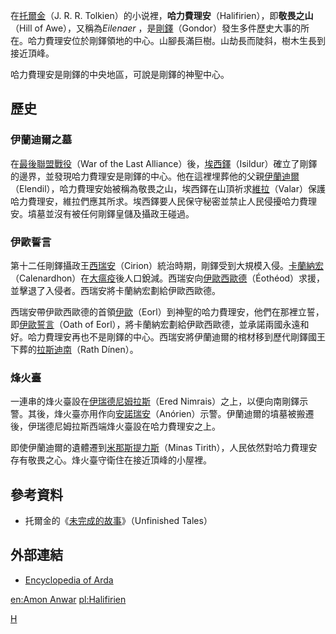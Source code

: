 {{Infobox LOTR place |
place_name = 哈力費理安|
place_alias = ''Eilenaer''<br/>''Amon Anwar''|
place_description = [[伊蘭迪爾|伊蘭迪爾]]之墓；<br> 烽火臺的所在|
place_type = 山峰|
place_realm = [[剛鐸|剛鐸]]、[[洛汗|洛汗]]|
place_sub_realm = [[安諾瑞安|安諾瑞安]]|
place_lord = [[洛汗國王|洛汗國王]]、<br> [[剛鐸國王|剛鐸國王]]及[[剛鐸攝政王|剛鐸攝政王]]|
}}

在[[托爾金|托爾金]]（J. R. R. Tolkien）的小说裡，'''哈力費理安'''（Halifirien），即'''敬畏之山'''（Hill of Awe），又稱為''Eilenaer'' ，是[[剛鐸|剛鐸]]（Gondor）發生多件歷史大事的所在。哈力費理安位於剛鐸領地的中心。山腳長滿巨樹。山劫長而陡斜，樹木生長到接近頂峰。

哈力費理安是剛鐸的中央地區，可說是剛鐸的神聖中心。

== 歷史 ==
=== 伊蘭迪爾之墓 ===

在[[最後聯盟戰役|最後聯盟戰役]]（War of the Last Alliance）後，[[埃西鐸|埃西鐸]]（Isildur）確立了剛鐸的邊界，並發現哈力費理安是剛鐸的中心。他在這裡埋葬他的父親[[伊蘭迪爾|伊蘭迪爾]]（Elendil），哈力費理安始被稱為敬畏之山，埃西鐸在山頂祈求[[維拉|維拉]]（Valar）保護哈力費理安，維拉們應其所求。埃西鐸要人民保守秘密並禁止人民侵擾哈力費理安。墳墓並沒有被任何剛鐸皇儲及攝政王碰過。

=== 伊歐誓言 ===

第十二任剛鐸攝政王[[西瑞安|西瑞安]]（Cirion）統治時期，剛鐸受到大規模入侵。[[卡蘭納宏|卡蘭納宏]]（Calenardhon）在[[大瘟疫|大瘟疫]]後人口銳減。西瑞安向[[伊歐西歐德|伊歐西歐德]]（Éothéod）求援，並擊退了入侵者。西瑞安將卡蘭納宏劃給伊歐西歐德。

西瑞安帶伊歐西歐德的首領[[伊歐|伊歐]]（Eorl）到神聖的哈力費理安，他們在那裡立誓，即[[伊歐誓言|伊歐誓言]]（Oath of Eorl），將卡蘭納宏劃給伊歐西歐德，並承諾兩國永遠和好。哈力費理安再也不是剛鐸的中心。西瑞安將伊蘭迪爾的棺材移到歷代剛鐸國王下葬的[[拉斯迪南|拉斯迪南]]（Rath Dínen）。

=== 烽火臺 ===

一連串的烽火臺設在[[伊瑞德尼姆拉斯|伊瑞德尼姆拉斯]]（Ered Nimrais）之上，以便向南剛鐸示警。其後，烽火臺亦用作向[[安諾瑞安|安諾瑞安]]（Anórien）示警。伊蘭迪爾的墳墓被搬遷後，伊瑞德尼姆拉斯西端烽火臺設在哈力費理安之上。

即使伊蘭迪爾的遺體遷到[[米那斯提力斯|米那斯提力斯]]（Minas Tirith），人民依然對哈力費理安存有敬畏之心。烽火臺守衛住在接近頂峰的小屋裡。

== 參考資料 ==
*托爾金的《[[未完成的故事|未完成的故事]]》（Unfinished Tales）

== 外部連結 ==
* [https://web.archive.org/web/20070930023715/http://www.glyphweb.com/ARDA/a/amonanwar.html Encyclopedia of Arda]

{{Arda Mountains}}

[[Category:中土大陸的地理|H]]

[[en:Amon_Anwar|en:Amon Anwar]]
[[pl:Halifirien|pl:Halifirien]]